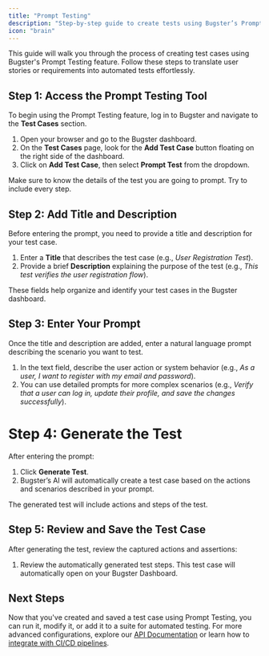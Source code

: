 ```yaml
---
title: "Prompt Testing"
description: "Step-by-step guide to create tests using Bugster’s Prompt Testing"
icon: "brain"
---
```


This guide will walk you through the process of creating test cases using Bugster's Prompt Testing feature. Follow these steps to translate user stories or requirements into automated tests effortlessly.

## Step 1: Access the Prompt Testing Tool

To begin using the Prompt Testing feature, log in to Bugster and navigate to the **Test Cases** section.

1. Open your browser and go to the Bugster dashboard.
2. On the **Test Cases** page, look for the **Add Test Case** button floating on the right side of the dashboard.
3. Click on **Add Test Case**, then select **Prompt Test** from the dropdown.

<Note>
  Make sure to know the details of the test you are going to prompt. Try to
  include every step.
</Note>

## Step 2: Add Title and Description

Before entering the prompt, you need to provide a title and description for your test case.

1. Enter a **Title** that describes the test case (e.g., _User Registration Test_).
2. Provide a brief **Description** explaining the purpose of the test (e.g., _This test verifies the user registration flow_).

<Note>
  These fields help organize and identify your test cases in the Bugster
  dashboard.
</Note>

## Step 3: Enter Your Prompt

Once the title and description are added, enter a natural language prompt describing the scenario you want to test.

1. In the text field, describe the user action or system behavior (e.g., _As a user, I want to register with my email and password_).
2. You can use detailed prompts for more complex scenarios (e.g., _Verify that a user can log in, update their profile, and save the changes successfully_).

# Step 4: Generate the Test

After entering the prompt:

1. Click **Generate Test**.
2. Bugster’s AI will automatically create a test case based on the actions and scenarios described in your prompt.

<Note>The generated test will include actions and steps of the test.</Note>

## Step 5: Review and Save the Test Case

After generating the test, review the captured actions and assertions:

1. Review the automatically generated test steps. This test case will automatically open on your Bugster Dashboard.

## Next Steps

Now that you've created and saved a test case using Prompt Testing, you can run it, modify it, or add it to a suite for automated testing. For more advanced configurations, explore our [API Documentation](/api-reference) or learn how to [integrate with CI/CD pipelines](/test-execution/cicd-integration).
